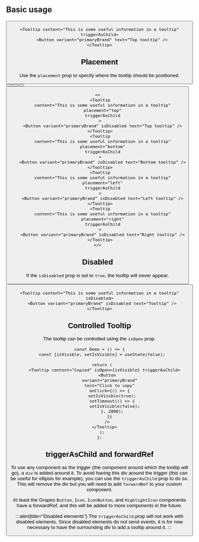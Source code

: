 

## Basic usage

<Preview>
  <Tooltip
    content="This is some useful information in a tooltip"
    placement="top"
    triggerAsChild
  >
    <Button variant="primaryBrand" text="Top tooltip" />
  </Tooltip>
</Preview>

```tsx sandbox
<Tooltip content="This is some useful information in a tooltip" triggerAsChild>
  <Button variant="primaryBrand" text="Top tooltip" />
</Tooltip>
```

## Placement

Use the `placement` prop to specify where the tooltip should be positioned.

<Preview>
  <Tooltip
    content="This is some useful information in a tooltip"
    placement="top"
  >
    <Button variant="primaryBrand" isDisabled text="Top tooltip" />
  </Tooltip>
  <Tooltip
    content="This is some useful information in a tooltip"
    placement="bottom"
  >
    <Button variant="primaryBrand" isDisabled text="Bottom tooltip" />
  </Tooltip>
  <Tooltip
    content="This is some useful information in a tooltip"
    placement="left"
  >
    <Button variant="primaryBrand" isDisabled text="Left tooltip" />
  </Tooltip>
  <Tooltip
    content="This is some useful information in a tooltip"
    placement="right"
  >
    <Button variant="primaryBrand" isDisabled text="Right tooltip" />
  </Tooltip>
</Preview>

```tsx sandbox
<>
  <Tooltip
    content="This is some useful information in a tooltip"
    placement="top"
    triggerAsChild
  >
    <Button variant="primaryBrand" isDisabled text="Top tooltip" />
  </Tooltip>
  <Tooltip
    content="This is some useful information in a tooltip"
    placement="bottom"
    triggerAsChild
  >
    <Button variant="primaryBrand" isDisabled text="Bottom tooltip" />
  </Tooltip>
  <Tooltip
    content="This is some useful information in a tooltip"
    placement="left"
    triggerAsChild
  >
    <Button variant="primaryBrand" isDisabled text="Left tooltip" />
  </Tooltip>
  <Tooltip
    content="This is some useful information in a tooltip"
    placement="right"
    triggerAsChild
  >
    <Button variant="primaryBrand" isDisabled text="Right tooltip" />
  </Tooltip>
</>
```

## Disabled

If the `isDisabled` prop is set to `true`, the tooltip will never appear.

<Preview>
  <Tooltip content="This is some useful information in a tooltip" isDisabled>
    <Button variant="primaryBrand" isDisabled text="Tooltip" />
  </Tooltip>
</Preview>

```tsx sandbox
<Tooltip content="This is some useful information in a tooltip" isDisabled>
  <Button variant="primaryBrand" isDisabled text="Tooltip" />
</Tooltip>
```

## Controlled Tooltip

The tooltip can be controlled using the `isOpen` prop.

<VisibleOnClick />

```tsx sandbox
const Demo = () => {
  const [isVisible, setIsVisible] = useState(false);

  return (
    <Tooltip content="Copied" isOpen={isVisible} triggerAsChild>
      <Button
        variant="primaryBrand"
        text="Click to copy"
        onClick={() => {
          setIsVisible(true);
          setTimeout(() => {
            setIsVisible(false);
          }, 2000);
        }}
      />
    </Tooltip>
  );
};
```

## triggerAsChild and forwardRef

To use any component as the trigger (the component around which the tooltip will go), a `div` is added around it.
To avoid having this div around the trigger (this can be useful for ellipsis for example), you can use the `triggerAsChild` prop to do so. This will remove the div but you will need to add `forwardRef` to your custom component.

At least the Grapes `Button`, `Icon`, `IconButton`, and `HighlightIcon` components have a forwardRef, and this will be added to more components in the future.

:::alert{title="Disabled elements"}
The `triggerAsChild` prop will not work with disabled elements. Since disabled
elements do not send events, it is for now necessary to have the surrounding
div to add a tooltip around it.
:::
